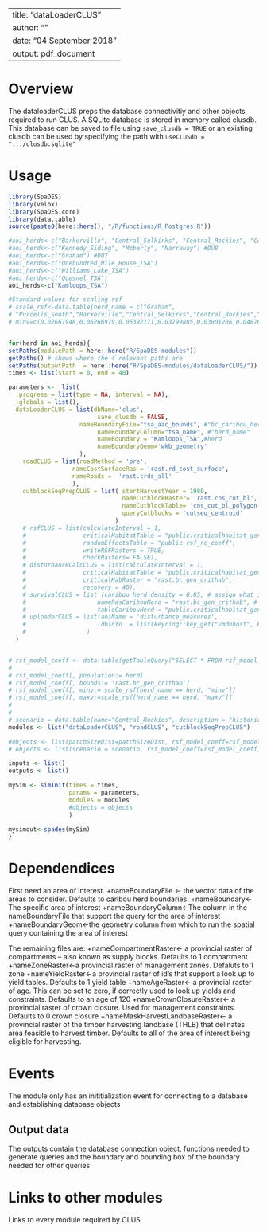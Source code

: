 <!--
Copyright 2020 Province of British Columbia
 
Licensed under the Apache License, Version 2.0 (the "License");
you may not use this file except in compliance with the License.
You may obtain a copy of the License at
 
http://www.apache.org/licenses/LICENSE-2.0
 
Unless required by applicable law or agreed to in writing, software distributed under the License is distributed on an "AS IS" BASIS,
WITHOUT WARRANTIES OR CONDITIONS OF ANY KIND, either express or implied.
See the License for the specific language governing permissions and limitations under the License.-->

---
title: "dataLoaderCLUS"
author: ""
date: "04 September 2018"
output: pdf_document
---

# Overview

The dataloaderCLUS preps the database connectivitiy and other objects required to run CLUS. A SQLite database is stored in memory called clusdb. This database can be saved to file using `save_clusdb = TRUE` or an existing clusdb can be used by specifying the path with `useCLUSdb = ".../clusdb.sqlite"`


# Usage

```r
library(SpaDES)
library(velox)
library(SpaDES.core)
library(data.table)
source(paste0(here::here(), "/R/functions/R_Postgres.R"))

#aoi_herds<-c("Barkerville", "Central_Selkirks", "Central_Rockies", "Columbia_North", "Columbia_South", "Frisby_Boulder", "Groundhog", "Hart_Ranges", "Narrow_Lake", "North_Cariboo", "Purcells_South","Purcells_Central", "South_Selkirks","Wells_Gray_North", "Wells_Gray_South") #DU9
#aoi_herds<-c("Kennedy_Siding", "Moberly", "Narraway") #DU8
#aoi_herds<-c("Graham") #DU7
#aoi_herds<-c("Onehundred_Mile_House_TSA")
#aoi_herds<-c("Williams_Lake_TSA")
#aoi_herds<-c("Quesnel_TSA")
aoi_herds<-c("Kamloops_TSA")

#Standard values for scaling rsf
# scale_rsf<-data.table(herd_name = c("Graham",
# "Purcells_South","Barkerville","Central_Selkirks","Central_Rockies","Columbia_North","Columbia_South","Frisby_Boulder","Groundhog","Hart_Ranges","Narrow_Lake","North_Cariboo","South_Selkirks","Wells_Gray_North","Wells_Gray_South","Kennedy_Siding","Moberly","Narraway", "Purcell_Central"),
# minv=c(0.02661948,0.06266979,0.05392171,0.03799885,0.03801286,0.0487691,0.04730855,0.06147054,0.05599202,0.03572763,0.05730409,0.03987817,0.03995903, 0.0238606, 0.034116,0.02274269,0.02198394,0.01151656,0.05296088), maxv =c(0.8703865, 0.2027866,0.1510717,0.5228453,0.296431,0.7164107,0.4480757,0.3119703,0.4411238,0.1800473,0.1180433,0.495245,0.5252465,0.4278086,0.9800901,0.2208816,0.1985523,0.9751709,0.6806737))


for(herd in aoi_herds){
setPaths(modulePath = here::here("R/SpaDES-modules"))
getPaths() # shows where the 4 relevant paths are
setPaths(outputPath  = here::here("R/SpaDES-modules/dataLoaderCLUS/"))  
times <- list(start = 0, end = 40)

parameters <-  list(
  .progress = list(type = NA, interval = NA),
  .globals = list(),
  dataLoaderCLUS = list(dbName='clus',
                         save_clusdb = FALSE,
                    nameBoundaryFile="tsa_aac_bounds", #"bc_caribou_herd_boundary_v20200507"
                         nameBoundaryColumn="tsa_name", #"herd_name"
                         nameBoundary = "Kamloops_TSA",#herd
                         nameBoundaryGeom='wkb_geometry'
                    ),
    roadCLUS = list(roadMethod = 'pre', 
                  nameCostSurfaceRas = 'rast.rd_cost_surface', 
                  nameRoads =  'rast.crds_all'
                  ),
    cutblockSeqPrepCLUS = list( startHarvestYear = 1980,
                                nameCutblockRaster= 'rast.cns_cut_bl',
                                nameCutblockTable= 'cns_cut_bl_polygon',
                                queryCutblocks = 'cutseq_centroid'
                              )
    # rsfCLUS = list(calculateInterval = 1, 
    #                criticalHabitatTable = "public.criticalhabitat_gen_bc_vat",
    #                randomEffectsTable = "public.rsf_re_coeff",
    #                writeRSFRasters = TRUE,
    #                checkRasters= FALSE),
    # disturbanceCalcCLUS = list(calculateInterval = 1, 
    #                criticalHabitatTable = "public.criticalhabitat_gen_bc_vat",
    #                criticalHabRaster = "rast.bc_gen_crithab",
    #                recovery = 40),
    # survivalCLUS = list (caribou_herd_density = 0.05, # assign what is appropriate for the herd
    #                    nameRasCaribouHerd = "rast.bc_gen_crithab", # raster of herd boundaries
    #                    tableCaribouHerd = "public.criticalhabitat_gen_bc_vat"),
    # uploaderCLUS = list(aoiName = 'disturbance_measures',
    #                     dbInfo  = list(keyring::key_get("vmdbhost", keyring="postgreSQL"), keyring::key_get("vmdbuser", keyring="postgreSQL"), keyring::key_get("vmdbpass", keyring="postgreSQL"),  keyring::key_get("vmdbname", keyring="postgreSQL"))
    #                 )
  )


# rsf_model_coeff <- data.table(getTableQuery("SELECT * FROM rsf_model_coeff WHERE population = 'DU9' and  species = 'caribou' and season IN ('A')"))
# 
# rsf_model_coeff[, population:= herd]
# rsf_model_coeff[, bounds:= 'rast.bc_gen_crithab']
# rsf_model_coeff[, minv:= scale_rsf[herd_name == herd, "minv"]]
# rsf_model_coeff[, maxv:=scale_rsf[herd_name == herd, "maxv"]]
# 
# 
# scenario = data.table(name="Central_Rockies", description = "historical disturbances")
modules <- list("dataLoaderCLUS", "roadCLUS", "cutblockSeqPrepCLUS")

#objects <- list(patchSizeDist=patchSizeDist, rsf_model_coeff=rsf_model_coeff , scenario = scenario)
# objects <- list(scenario = scenario, rsf_model_coeff=rsf_model_coeff)

inputs <- list()
outputs <- list()

mySim <- simInit(times = times, 
                 params = parameters, 
                 modules = modules
                 #objects = objects
                 )

mysimout<-spades(mySim)
}
```

# Dependendices

First need an area of interest.
+nameBoundaryFile <- the vector data of the areas to consider. Defaults to caribou herd boundaries.
+nameBoundary<-The specific area of interest
+nameBoundaryColumn<-The column in the nameBoundaryFile that support the query for the area of interest
+nameBoundaryGeom<-the geometry column from which to run the spatial query containing the area of interest

The remaining files are:
+nameCompartmentRaster<- a provincial raster of compartments -- also known as supply blocks. Defaults to 1 compartment
+nameZoneRaster<-a provincial raster of management zones. Defaluts to 1 zone
+nameYieldRaster<-a provincial raster of id's that support a look up to yield tables. Defaults to 1 yield table
+nameAgeRaster<- a provincial raster of age. This can be set to zero, if correctly used to look up yields and constraints. Defaults to an age of 120
+nameCrownClosureRaster<- a provincial raster of crown closure. Used for management constraints. Defaults to 0 crown closure
+nameMaskHarvestLandbaseRaster<- a provincial raster of the timber harvesting landbase (THLB) that delinates area feasible to harvest timber. Defaults to all of the area of interest being eligible for harvesting.

# Events

The module only has an inititialization event for connecting to a database and establishing database objects


## Output data

The outputs contain the database connection object, functions needed to generate queries and the boundary and bounding box of the boundary needed for other queries

# Links to other modules

Links to every module required by CLUS

